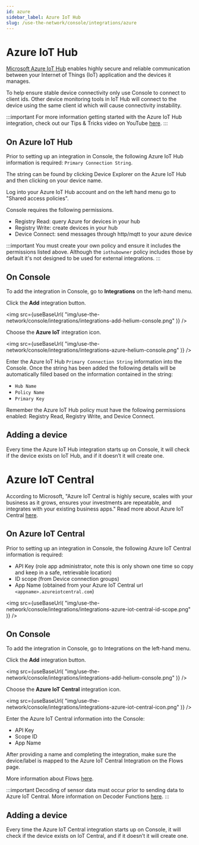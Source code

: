 ```yaml
---
id: azure
sidebar_label: Azure IoT Hub
slug: /use-the-network/console/integrations/azure
---
```


# Azure IoT Hub


[Microsoft Azure IoT Hub](https://azure.microsoft.com/en-us/overview/iot/#overview)
enables highly secure and reliable communication between your Internet of Things
(IoT) application and the devices it manages.

To help ensure stable device connectivity only use Console to connect to client
ids. Other device monitoring tools in IoT Hub will connect to the device using
the same client id which will cause connectivity instability.

:::important For more information getting started with the Azure IoT Hub
integration, check out our Tips & Tricks video on YouTube
[here](https://youtu.be/emJ88cGF-Ew). :::

## On Azure IoT Hub

Prior to setting up an integration in Console, the following Azure IoT Hub
information is required: `Primary Connection String`.

The string can be found by clicking Device Explorer on the Azure IoT Hub and
then clicking on your device name.

Log into your Azure IoT Hub account and on the left hand menu go to "Shared
access policies".

Console requires the following permissions.

- Registry Read: query Azure for devices in your hub
- Registry Write: create devices in your hub
- Device Connect: send messages through http/mqtt to your azure device

:::important You must create your own policy and ensure it includes the
permissions listed above. Although the `iothubowner` policy includes those by
default it's not designed to be used for external integrations. :::

## On Console

To add the integration in Console, go to **Integrations** on the left-hand menu.

Click the **Add** integration button.

<img
  src={useBaseUrl(
    "img/use-the-network/console/integrations/integrations-add-helium-console.png"
  )}
/>

Choose the **Azure IoT** integration icon.

<img
  src={useBaseUrl(
    "img/use-the-network/console/integrations/integrations-azure-helium-console.png"
  )}
/>

Enter the Azure IoT Hub `Primary Connection String` information into the
Console. Once the string has been added the following details will be
automatically filled based on the information contained in the string:

- `Hub Name`
- `Policy Name`
- `Primary Key`

Remember the Azure IoT Hub policy must have the following permissions enabled:
Registry Read, Registry Write, and Device Connect.

## Adding a device

Every time the Azure IoT Hub integration starts up on Console, it will check if
the device exists on IoT Hub, and if it doesn’t it will create one.

# Azure IoT Central

According to Microsoft, "Azure IoT Central is highly secure, scales with your
business as it grows, ensures your investments are repeatable, and integrates
with your existing business apps." Read more about Azure IoT Central
[here](https://azure.microsoft.com/en-us/services/iot-central/).

## On Azure IoT Central

Prior to setting up an integration in Console, the following Azure IoT Central
information is required:

- API Key (role app administrator, note this is only shown one time so copy and
  keep in a safe, retrievable location)
- ID scope (from Device connection groups)
- App Name (obtained from your Azure IoT Central url
  `<appname>.azureiotcentral.com`)

<img
  src={useBaseUrl(
    "img/use-the-network/console/integrations/integrations-azure-iot-central-id-scope.png"
  )}
/>

## On Console

To add the integration in Console, go to Integrations on the left-hand menu.

Click the **Add** integration button.

<img
  src={useBaseUrl(
    "img/use-the-network/console/integrations/integrations-add-helium-console.png"
  )}
/>

Choose the **Azure IoT Central** integration icon.

<img
  src={useBaseUrl(
    "img/use-the-network/console/integrations/integrations-azure-iot-central-icon.png"
  )}
/>

Enter the Azure IoT Central information into the Console:

- API Key
- Scope ID
- App Name

After providing a name and completing the integration, make sure the
device/label is mapped to the Azure IoT Central Integration on the Flows page.

More information about Flows
[here](https://docs.helium.com/use-the-network/console/flows/).

:::important Decoding of sensor data must occur prior to sending data to Azure
IoT Central. More information on Decoder Functions
[here](https://docs.helium.com/use-the-network/console/functions#creating-a-decoder-function).
:::

## Adding a device

Every time the Azure IoT Central integration starts up on Console, it will check
if the device exists on IoT Central, and if it doesn’t it will create one.
